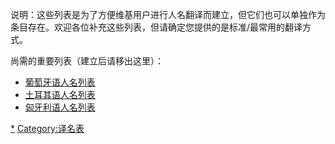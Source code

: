说明：这些列表是为了方便维基用户进行人名翻译而建立，但它们也可以单独作为条目存在。欢迎各位补充这些列表，但请确定您提供的是标准/最常用的翻译方式。

尚需的重要列表（建立后请移出这里）：

*[[葡萄牙语人名列表|葡萄牙语人名列表]]
*[[土耳其语人名列表|土耳其语人名列表]]
*[[匈牙利语人名列表|匈牙利语人名列表]]

[[Category:姓名列表|*]]
[[Category:译名表|Category:译名表]]